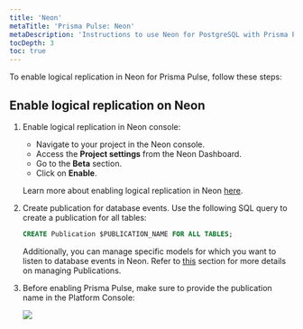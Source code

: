 ```yaml
---
title: 'Neon'
metaTitle: 'Prisma Pulse: Neon'
metaDescription: 'Instructions to use Neon for PostgreSQL with Prisma Pulse'
tocDepth: 3
toc: true
---
```


<TopBlock title={frontMatter.title}>

To enable logical replication in Neon for Prisma Pulse, follow these steps:

</TopBlock>

## Enable logical replication on Neon

1. Enable logical replication in Neon console:

   - Navigate to your project in the Neon console.
   - Access the **Project settings** from the Neon Dashboard.
   - Go to the **Beta** section.
   - Click on **Enable**.

   Learn more about enabling logical replication in Neon [here](https://neon.tech/docs/guides/logical-replication-neon#enabling-logical-replication-in-neon).

2. Create publication for database events. Use the following SQL query to create a publication for all tables:

   ```sql
   CREATE Publication $PUBLICATION_NAME FOR ALL TABLES;
   ```

   Additionally, you can manage specific models for which you want to listen to database events in Neon. Refer to [this](/pulse/database-setup/general-database-instructions#manage-your-own-publication-slot) section for more details on managing Publications.

3. Before enabling Prisma Pulse, make sure to provide the publication name in the Platform Console:

   ![](/img/pulse/replication-slot-submission.png)
